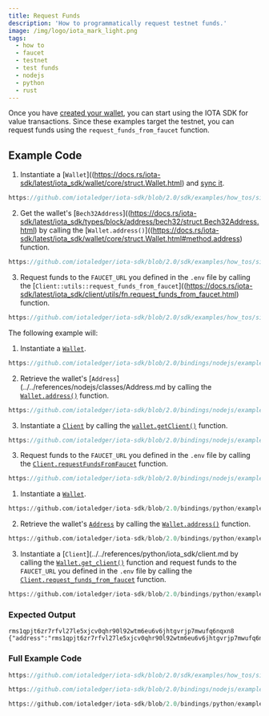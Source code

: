 ```yaml
---
title: Request Funds
description: 'How to programmatically request testnet funds.'
image: /img/logo/iota_mark_light.png
tags:
  - how to
  - faucet
  - testnet
  - test funds
  - nodejs
  - python
  - rust
---
```



Once you have [created your wallet](../wallet/create-wallet.mdx),
you can start using the IOTA SDK for value transactions. Since these examples target the testnet, you can request funds
using the `request_funds_from_faucet` function.

<TipFaucet />

## Example Code

<Tabs groupId="language" queryString>
<TabItem value="rust" label="Rust">

1. Instantiate a [`Wallet`]((https://docs.rs/iota-sdk/latest/iota_sdk/wallet/core/struct.Wallet.html) and [sync it](../wallet/check-balance.mdx).

<div className={'hide-code-block-extras'}>

```rust reference
https://github.com/iotaledger/iota-sdk/blob/2.0/sdk/examples/how_tos/simple_transaction/request_funds.rs#L25-L30
```

</div>

2. Get the wallet's [`Bech32Address`]((https://docs.rs/iota-sdk/latest/iota_sdk/types/block/address/bech32/struct.Bech32Address.html)
 by calling the [`Wallet.address()`]((https://docs.rs/iota-sdk/latest/iota_sdk/wallet/core/struct.Wallet.html#method.address)
function.

<div className={'hide-code-block-extras'}>

```rust reference
https://github.com/iotaledger/iota-sdk/blob/2.0/sdk/examples/how_tos/simple_transaction/request_funds.rs#L33
```

</div>

3. Request funds to the `FAUCET_URL` you defined in the `.env` file by calling the [`Client::utils::request_funds_from_faucet`]((https://docs.rs/iota-sdk/latest/iota_sdk/client/utils/fn.request_funds_from_faucet.html) function.

<div className={'hide-code-block-extras'}>

```rust reference
https://github.com/iotaledger/iota-sdk/blob/2.0/sdk/examples/how_tos/simple_transaction/request_funds.rs#L39
```

</div>

</TabItem>
<TabItem value="typescript-node" label="Typescript (Node.js)">

The following example will:

1. Instantiate a [`Wallet`](../../references/nodejs/classes/Wallet.md).

<div className={'hide-code-block-extras'}>

```typescript reference
https://github.com/iotaledger/iota-sdk/blob/2.0/bindings/nodejs/examples/how_tos/simple_transaction/request-funds.ts#L24-L26
```

</div>

2. Retrieve the wallet's [`Address`](../../references/nodejs/classes/Address.md by calling the
   [`Wallet.address()`](../../references/nodejs/classes/Wallet.md#address) function.

<div className={'hide-code-block-extras'}>

```typescript reference
https://github.com/iotaledger/iota-sdk/blob/2.0/bindings/nodejs/examples/how_tos/simple_transaction/request-funds.ts#L28
```

</div>

3. Instantiate a [`Client`](../../references/nodejs/classes/Client.md) by calling the [`wallet.getClient()`](../../references/nodejs/classes/Wallet.md#getclient) function.

<div className={'hide-code-block-extras'}>

```typescript reference
https://github.com/iotaledger/iota-sdk/blob/2.0/bindings/nodejs/examples/how_tos/simple_transaction/request-funds.ts#L31
```

</div>

3. Request funds to the `FAUCET_URL` you defined in the `.env` file by calling the [`Client.requestFundsFromFaucet`](../../references/nodejs/classes/Client.md#requestfundsfromfaucet) function.

<div className={'hide-code-block-extras'}>

```typescript reference
https://github.com/iotaledger/iota-sdk/blob/2.0/bindings/nodejs/examples/how_tos/simple_transaction/request-funds.ts#L32-L35
```

</div>

</TabItem>
<TabItem value="python" label="Python">

1. Instantiate a [`Wallet`](../../references/python/iota_sdk/wallet/wallet.md).

<div className={'hide-code-block-extras'}>

```python reference
https://github.com/iotaledger/iota-sdk/blob/2.0/bindings/python/examples/how_tos/simple_transaction/request_funds.py#L14
```

</div>

2. Retrieve the wallet's [`Address`](../../references/python/iota_sdk/types/address.md) by calling the
[`Wallet.address()`](../../references/python/iota_sdk/wallet/wallet.md#address) function.

<div className={'hide-code-block-extras'}>

```python reference
https://github.com/iotaledger/iota-sdk/blob/2.0/bindings/python/examples/how_tos/simple_transaction/request_funds.py#L16
```

</div>

3. Instantiate a [`Client`](../../references/python/iota_sdk/client.md by calling the [`Wallet.get_client()`](../../references/python/iota_sdk/wallet/wallet.md#get_client) function
    and request funds to the `FAUCET_URL` you defined in the `.env` file by calling the [`Client.request_funds_from_faucet`](../../references/python/iota_sdk/client/_utils.md#request_funds_from_faucet)
   function.

<div className={'hide-code-block-extras'}>

```python reference
https://github.com/iotaledger/iota-sdk/blob/2.0/bindings/python/examples/how_tos/simple_transaction/request_funds.py#L19
```

</div>

</TabItem>
</Tabs>

### Expected Output

```plaintext
rms1qpjt6zr7rfvl27le5xjcv0qhr90l92wtm6eu6v6jhtgvrjp7mwufq6nqxn8
{"address":"rms1qpjt6zr7rfvl27le5xjcv0qhr90l92wtm6eu6v6jhtgvrjp7mwufq6nqxn8","waitingRequests":11}
```

### Full Example Code

<Tabs groupId="language" queryString>
<TabItem value="rust" label="Rust">

```rust reference
https://github.com/iotaledger/iota-sdk/blob/2.0/sdk/examples/how_tos/simple_transaction/request_funds.rs
```

</TabItem>
<TabItem value="typescript-node" label="Typescript (Node.js)">

```typescript reference
https://github.com/iotaledger/iota-sdk/blob/2.0/bindings/nodejs/examples/how_tos/simple_transaction/request-funds.ts
```

</TabItem>
<TabItem value="python" label="Python">

```python reference
https://github.com/iotaledger/iota-sdk/blob/2.0/bindings/python/examples/how_tos/simple_transaction/request_funds.py
```

</TabItem>
</Tabs>
